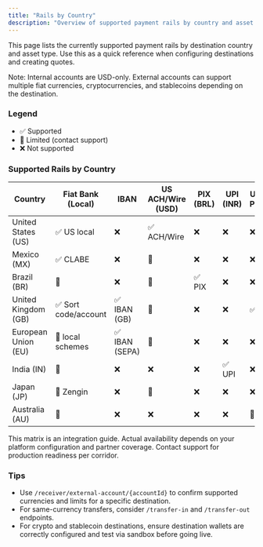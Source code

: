 ```yaml
---
title: "Rails by Country"
description: "Overview of supported payment rails by country and asset type"
---
```


This page lists the currently supported payment rails by destination country and asset type. Use this as a quick reference when configuring destinations and creating quotes.

Note: Internal accounts are USD-only. External accounts can support multiple fiat currencies, cryptocurrencies, and stablecoins depending on the destination.

### Legend
- ✅ Supported
- 🚧 Limited (contact support)
- ❌ Not supported

### Supported Rails by Country

| Country | Fiat Bank (Local) | IBAN | US ACH/Wire (USD) | PIX (BRL) | UPI (INR) | UK Faster Payments | Crypto (BTC) | Stablecoin (USDC) |
|---|---|---|---|---|---|---|---|---|
| United States (US) | ✅ US local | ❌ | ✅ ACH/Wire | ❌ | ❌ | ❌ | ✅ | ✅ |
| Mexico (MX) | ✅ CLABE | ❌ | 🚧 | ❌ | ❌ | ❌ | ✅ | ✅ |
| Brazil (BR) | 🚧 | ❌ | 🚧 | ✅ PIX | ❌ | ❌ | ✅ | ✅ |
| United Kingdom (GB) | ✅ Sort code/account | ✅ IBAN (GB) | 🚧 | ❌ | ❌ | ✅ FPS | ✅ | ✅ |
| European Union (EU) | 🚧 local schemes | ✅ IBAN (SEPA) | 🚧 | ❌ | ❌ | ❌ | ✅ | ✅ |
| India (IN) | 🚧 | ❌ | ❌ | ❌ | ✅ UPI | ❌ | ✅ | ✅ |
| Japan (JP) | 🚧 Zengin | ❌ | 🚧 | ❌ | ❌ | ❌ | ✅ | ✅ |
| Australia (AU) | 🚧 | ❌ | ❌ | ❌ | ❌ | 🚧 NPP | ✅ | ✅ |

<Note>
  This matrix is an integration guide. Actual availability depends on your platform configuration and partner coverage. Contact support for production readiness per corridor.
</Note>

### Tips
- Use `/receiver/external-account/{accountId}` to confirm supported currencies and limits for a specific destination.
- For same-currency transfers, consider `/transfer-in` and `/transfer-out` endpoints.
- For crypto and stablecoin destinations, ensure destination wallets are correctly configured and test via sandbox before going live.


